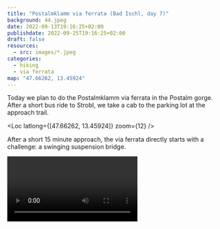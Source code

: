 ```yaml
---
title: "Postalmklamm via ferrata (Bad Ischl, day 7)"
background: 44.jpeg
date: 2022-09-13T19:16:25+02:00
publishdate: 2022-09-25T19:16:25+02:00
draft: false
resources:
  - src: images/*.jpeg
categories:
  - hiking
  - via ferrata
map: "47.66262, 13.45924"
---
```


Today we plan to do the Postalmklamm via ferrata in the Postalm gorge. After
a short bus ride to Strobl, we take a cab to the parking lot at the approach
trail.

<Loc latlong={[47.66262, 13.45924]} zoom={12} />

After a short 15 minute approach, the via ferrata directly starts with
a challenge: a swinging suspension bridge.

<Video src="videos/1.mp4" />

<Gallery>
  <Rimg src="3.jpeg" alt="Swinging suspension bridge" />
  <Rimg src="5.jpeg" alt="Swinging suspension bridge" />
  <Rimg src="8.jpeg" alt="Swinging suspension bridge" />
</Gallery>

After a more “classical”, but often wet and slippery part, a special rope bridge
follows.

<Gallery>
  <Rimg src="11.jpeg" alt="In the Gorge" />
  <Rimg src="13.jpeg" alt="In the Gorge" />
  <Rimg src="18.jpeg" alt="Another rope bridge" />
  <Rimg src="19.jpeg" alt="Another rope bridge" />
  <Rimg src="22.jpeg" alt="In the Gorge" />
  <Rimg src="23.jpeg" alt="In the Gorge" />
  <Rimg src="27.jpeg" alt="In the Gorge" />
</Gallery>

Then the third crossing of the Gorge follows. This time it isn't even a bridge,
but you have to make a large step across (or hang from the steel rope with your
hands).

<Gallery>
  <Rimg src="29.jpeg" alt="Gattsprung" />
  <Rimg src="31.jpeg" alt="Gattsprung" />
</Gallery>

<Rimg src="33.jpeg" alt="Gattsprung" />

A final, but easy, bridge follows. Then the via ferrata starts to climb out of
the gorge. At the end of this first part, we have a short break.

<Gallery large="true">
  <Rimg src="39.jpeg" alt="Easy bridge across the gorge" />
  <Rimg src="43.jpeg" alt="Beautiful view" />
</Gallery>

<Gallery>
  <Rimg src="45.jpeg" alt="Climbing out of the gorge" />
  <Rimg src="48.jpeg" alt="Short break" />
</Gallery>

This first part took us about 90 minutes. Next we have to hike up a little bit.
In one spot, we lose the trail completely because it made nearly a 180 degree
turn that was not well marked. And because we weren't the first to accidentally
continue straight, there was already a well-trodden trail continuing straight.

<Gallery large="true">
  <Rimg
    src="50.jpeg"
    caption="A natural pool in the gorge, called the “large bathtub”."
  />
  <Rimg src="51.jpeg" caption="The cascades." />
</Gallery>

Thirty minutes later and 100m higher, we make it to the next, harder part of the
via ferrata with multiple D spots. This is now much sunnier and actually dry
rock.

<Gallery>
  <Rimg src="52.jpeg" alt="The start of the second part" />
  <Rimg src="54.jpeg" alt="The start of the second part" />
  <Rimg src="55.jpeg" alt="The start of the second part" />
  <Rimg src="56.jpeg" alt="The start of the second part" />
</Gallery>

<Rimg src="61.jpeg" alt="View from the second part of the via ferrata" />

<Gallery>
  <Rimg src="60.jpeg" alt="Second part of the via ferrata" />
  <Rimg src="62.jpeg" alt="Second part of the via ferrata" />
</Gallery>

Another 30 minutes later and 60m higher, we are finished with the via ferrata.
Now, we hike back down to our starting point. From there we want to continue to
an inn for lunch. The map shows two paths, either the less nice and longer
variant along the road or the more direct narrow trail. However, we don't now
where that second trail is supposed to be exactly. I remember that I saw a sign
towards the via ferrata on the approach trail. It surprised me because in that
spot was seemingly no intersection of trails. We decide to descent the few
minutes to that spot again and indeed we find the inconspicuous trail, that we
are looking for, there. You sort of need to know that it is there to actually
see it. We hike through some lovely landscape from there.

<Gallery>
  <Rimg src="67.jpeg" alt="Mountains" />
  <Rimg src="69.jpeg" alt="Lovely alpine landscape" />
  <Rimg src="73.jpeg" alt="Lovely alpine landscape" />
  <Rimg src="76.jpeg" alt="Refreshing" />
  <Rimg src="77.jpeg" alt="Lovely alpine landscape" />
  <Rimg src="79.jpeg" alt="An alpine river with moutains in the background" />
</Gallery>

After about 1:40h, we reach the inn. Apparently, the previous German chancellor
Helmut Kohl used to already eat here. We all decide for some variation of
knödel.

<Gallery>
  <Rimg src="86.jpeg" caption="Enjoying a wheat beer." />
  <Rimg src="88.jpeg" caption="Knödel and sauerkraut." />
</Gallery>

Having regained some energy, we hike another hour back to Strobl.

<Gallery>
  <Rimg src="90.jpeg" caption="Passing cows are not unusual in the Alps." />
  <Rimg src="91.jpeg" alt="A cow" />
  <Rimg src="96.jpeg" caption="We pass this little zoo with a goat bridge." />
  <Rimg src="97.jpeg" alt="Goat on the bridge" />
  <Rimg src="98.jpeg" caption="A baby goat." />
</Gallery>

After about 1:10h, we are back in Strobl and take the bus back to Bad Ischl. We
ascended over 450m and descended 725m today.

<Gallery>
  <Rimg src="106.jpeg" caption="The house with our holiday flat." />
</Gallery>

<Nextday />
